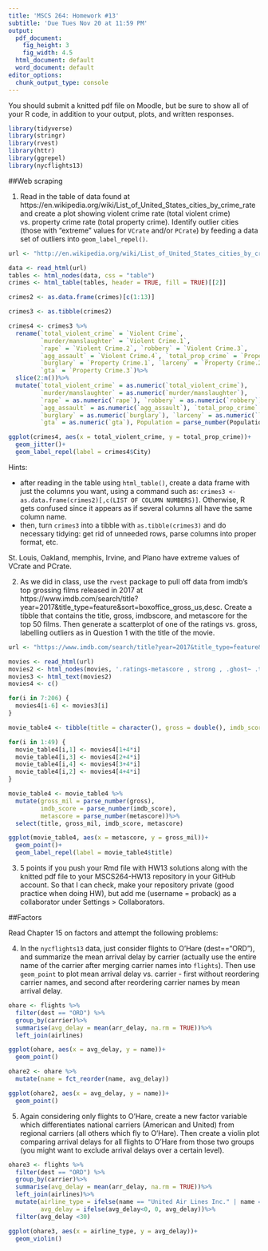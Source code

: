 ```yaml
---
title: 'MSCS 264: Homework #13'
subtitle: 'Due Tues Nov 20 at 11:59 PM'
output:
  pdf_document:
    fig_height: 3
    fig_width: 4.5
  html_document: default
  word_document: default
editor_options: 
  chunk_output_type: console
---
```


You should submit a knitted pdf file on Moodle, but be sure to show all of your R code, in addition to your output, plots, and written responses.

```r
library(tidyverse)
library(stringr)
library(rvest)
library(httr)
library(ggrepel)
library(nycflights13)
```

##Web scraping

1. Read in the table of data found at https://en.wikipedia.org/wiki/List_of_United_States_cities_by_crime_rate and create a plot showing violent crime rate (total violent crime) vs. property crime rate (total property crime).  Identify outlier cities (those with "extreme" values for `VCrate` and/or `PCrate`) by feeding a data set of outliers into `geom_label_repel()`.

```r
url <- "http://en.wikipedia.org/wiki/List_of_United_States_cities_by_crime_rate"

data <- read_html(url)
tables <- html_nodes(data, css = "table")
crimes <- html_table(tables, header = TRUE, fill = TRUE)[[2]]

crimes2 <- as.data.frame(crimes)[c(1:13)]

crimes3 <- as.tibble(crimes2)

crimes4 <- crimes3 %>%
  rename(`total_violent_crime` = `Violent Crime`,
         `murder/manslaughter` = `Violent Crime.1`,
         `rape` = `Violent Crime.2`, `robbery` = `Violent Crime.3`,
         `agg_assault` = `Violent Crime.4`, `total_prop_crime` = `Property Crime`,
         `burglary` = `Property Crime.1`, `larceny` = `Property Crime.2`,
         `gta` = `Property Crime.3`)%>%
  slice(2:n())%>%
  mutate(`total_violent_crime` = as.numeric(`total_violent_crime`),
         `murder/manslaughter` = as.numeric(`murder/manslaughter`),
         `rape` = as.numeric(`rape`), `robbery` = as.numeric(`robbery`),
         `agg_assault` = as.numeric(`agg_assault`), `total_prop_crime` = as.numeric(`total_prop_crime`),
         `burglary` = as.numeric(`burglary`), `larceny` = as.numeric(`larceny`),
         `gta` = as.numeric(`gta`), Population = parse_number(Population))

ggplot(crimes4, aes(x = total_violent_crime, y = total_prop_crime))+
  geom_jitter()+
  geom_label_repel(label = crimes4$City)
```


Hints:

- after reading in the table using `html_table()`, create a data frame with just the columns you want, using a command such as: `crimes3 <- as.data.frame(crimes2)[,c(LIST OF COLUMN NUMBERS)]`.  Otherwise, R gets confused since it appears as if several columns all have the same column name.
- then, turn `crimes3` into a tibble with `as.tibble(crimes3)` and do necessary tidying: get rid of unneeded rows, parse columns into proper format, etc.

\textbf{Answer:} St. Louis, Oakland, memphis, Irvine, and Plano have extreme values of VCrate and PCrate.

2. As we did in class, use the `rvest` package to pull off data from imdb's top grossing films released in 2017 at https://www.imdb.com/search/title?year=2017&title_type=feature&sort=boxoffice_gross_us,desc.  Create a tibble that contains the title, gross, imdbscore, and metascore for the top 50 films.  Then generate a scatterplot of one of the ratings vs. gross, labelling outliers as in Question 1 with the title of the movie.

```r
url <- "https://www.imdb.com/search/title?year=2017&title_type=feature&sort=boxoffice_gross_us,desc"

movies <- read_html(url)
movies2 <- html_nodes(movies, '.ratings-metascore , strong , .ghost~ .text-muted+ span , .lister-item-header a')
movies3 <- html_text(movies2)
movies4 <- c()

for(i in 7:206) {
  movies4[i-6] <- movies3[i] 
}

movie_table4 <- tibble(title = character(), gross = double(), imdb_score = double(), metascore = double())

for(i in 1:49) {
  movie_table4[i,1] <- movies4[1+4*i]
  movie_table4[i,3] <- movies4[2+4*i]
  movie_table4[i,4] <- movies4[3+4*i]
  movie_table4[i,2] <- movies4[4+4*i]
}

movie_table4 <- movie_table4 %>%
  mutate(gross_mil = parse_number(gross),
         imdb_score = parse_number(imdb_score),
         metascore = parse_number(metascore))%>%
  select(title, gross_mil, imdb_score, metascore)

ggplot(movie_table4, aes(x = metascore, y = gross_mil))+
  geom_point()+
  geom_label_repel(label = movie_table4$title)
```


3. 5 points if you push your Rmd file with HW13 solutions along with the knitted pdf file to your MSCS264-HW13 repository in your GitHub account.  So that I can check, make your repository private (good practice when doing HW), but add me (username = proback) as a collaborator under Settings > Collaborators.

##Factors

Read Chapter 15 on factors and attempt the following problems:

4. In the `nycflights13` data, just consider flights to O'Hare (dest=="ORD"), and summarize the mean arrival delay by carrier (actually use the entire name of the carrier after merging carrier names into `flights`).  Then use `geom_point` to plot mean arrival delay vs. carrier - first without reordering carrier names, and second after reordering carrier names by mean arrival delay.

```r
ohare <- flights %>%
  filter(dest == "ORD") %>%
  group_by(carrier)%>%
  summarise(avg_delay = mean(arr_delay, na.rm = TRUE))%>%
  left_join(airlines)

ggplot(ohare, aes(x = avg_delay, y = name))+
  geom_point()

ohare2 <- ohare %>%
  mutate(name = fct_reorder(name, avg_delay))

ggplot(ohare2, aes(x = avg_delay, y = name))+
  geom_point()
```


5. Again considering only flights to O'Hare, create a new factor variable which differentiates national carriers (American and United) from regional carriers (all others which fly to O'Hare).  Then create a violin plot comparing arrival delays for all flights to O'Hare from those two groups (you might want to exclude arrival delays over a certain level).

```r
ohare3 <- flights %>%
  filter(dest == "ORD") %>%
  group_by(carrier)%>%
  summarise(avg_delay = mean(arr_delay, na.rm = TRUE))%>%
  left_join(airlines)%>%
  mutate(airline_type = ifelse(name == "United Air Lines Inc." | name == "American Airlines Inc.", "national", "regional"),
         avg_delay = ifelse(avg_delay<0, 0, avg_delay))%>%
  filter(avg_delay <30)

ggplot(ohare3, aes(x = airline_type, y = avg_delay))+
  geom_violin()
```


